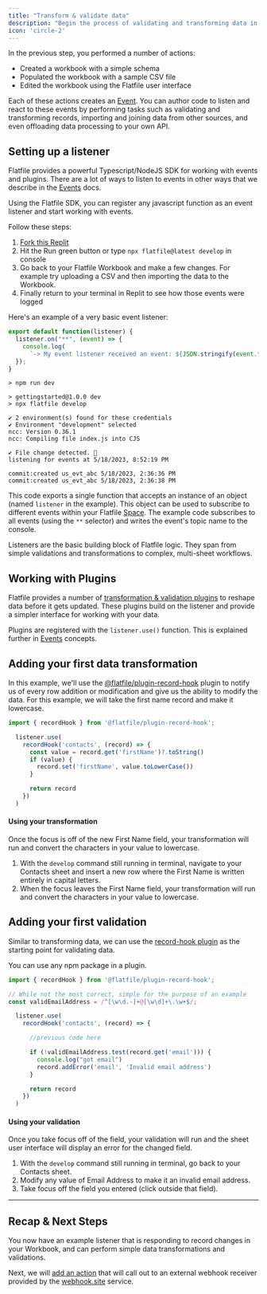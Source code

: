 ```yaml
---
title: "Transform & validate data"
description: "Begin the process of validating and transforming data in Flatfile by implementing a basic event handler."
icon: 'circle-2'
---
```


In the previous step, you performed a number of actions:

* Created a workbook with a simple schema
* Populated the workbook with a sample CSV file
* Edited the workbook using the Flatfile user interface

Each of these actions creates an <Tooltip tip="Anatomy of an Event...">[Event](../concepts/events)</Tooltip>. You can author code to listen and react to these events by performing tasks such as validating and transforming records, importing and joining data from other sources, and even offloading data processing to your own API.

## Setting up a listener

<Note>Flatfile provides a powerful Typescript/NodeJS SDK for working with events and plugins. There are a lot of ways to listen to events in other ways that we describe in the [Events](../concepts/events) docs.</Note>

Using the Flatfile SDK, you can register any javascript function as an event listener and start working with events.

Follow these steps:

1. [Fork this Replit](https://replit.com/@flatfile/get-started)
2. Hit the Run green button or type `npx flatfile@latest develop` in console
3. Go back to your Flatfile Workbook and make a few changes. For example try uploading a CSV and then importing the data to the Workbook.
4. Finally return to your terminal in Replit to see how those events were logged

Here's an example of a very basic event listener:

```js index.js
export default function(listener) {
  listener.on("**", (event) => {
    console.log(
      `-> My event listener received an event: ${JSON.stringify(event.topic)}`)
  });
}
```

``` ssh Console
> npm run dev

> gettingstarted@1.0.0 dev
> npx flatfile develop

✔ 2 environment(s) found for these credentials
✔ Environment "development" selected
ncc: Version 0.36.1
ncc: Compiling file index.js into CJS

✔ File change detected. 🚀 
listening for events at 5/18/2023, 8:52:19 PM

commit:created us_evt_abc 5/18/2023, 2:36:36 PM
commit:created us_evt_abc 5/18/2023, 2:36:38 PM
```

This code exports a single function that accepts an instance of an object (named `listener` in the example). This object can be used to subscribe to different events within your Flatfile <Tooltip tip="A micro-application...">[Space](../concepts/spaces)</Tooltip>. The example code subscribes to all events (using the `**` selector) and writes the event's topic name to the console.

Listeners are the basic building block of Flatfile logic. They span from simple validations and transformations to complex, multi-sheet workflows.

## Working with Plugins

Flatfile provides a number of [transformation & validation plugins](https://flatfile.com/plugins) to reshape data before it gets updated. These plugins build on the listener and provide a simpler interface for working with your data. 

<Tip>Plugins are registered with the `listener.use()` function. This is explained further in [Events](../concepts/events) concepts.</Tip>

## Adding your first data transformation

In this example, we'll use the [@flatfile/plugin-record-hook](https://www.npmjs.com/package/@flatfile/plugin-record-hook) plugin to notify us of every row addition or modification and give us the ability to modify the data. For this example, we will take the first name record and make it lowercase.

```js index.js
import { recordHook } from '@flatfile/plugin-record-hook';

  listener.use(
    recordHook('contacts', (record) => {
      const value = record.get('firstName')?.toString()
      if (value) {
        record.set('firstName', value.toLowerCase())
      }

      return record
    })
  )
```

#### Using your transformation 

Once the focus is off of the new First Name field, your transformation will run and convert the characters in your value to lowercase.

1. With the `develop` command still running in terminal, navigate to your Contacts sheet and insert a new row where the First Name is written entirely in capital letters. 
2. When the focus leaves the First Name field, your transformation will run and convert the characters in your value to lowercase.


## Adding your first validation

Similar to transforming data, we can use the [record-hook plugin](https://www.npmjs.com/package/@flatfile/plugin-record-hook) as the starting point for validating data.

<Tip>
You can use any npm package in a plugin.
</Tip>

```js index.js
import { recordHook } from '@flatfile/plugin-record-hook';

// While not the most correct, simple for the purpose of an example
const validEmailAddress = /^[\w\d.-]+@[\w\d]+\.\w+$/;

  listener.use(
    recordHook('contacts', (record) => {

      //previous code here

      if (!validEmailAddress.test(record.get('email'))) {
        console.log("got email")
        record.addError('email', 'Invalid email address')
      }

      return record
    })
  )
```

#### Using your validation 

Once you take focus off of the field, your validation will run and the sheet user interface will display an error for the changed field.

1. With the `develop` command still running in terminal, go back to your Contacts sheet.
2. Modify any value of Email Address to make it an invalid email address. 
3. Take focus off the field you entered (click outside that field). 


---

## Recap & Next Steps

You now have an example listener that is responding to record changes in your Workbook, and can perform simple data transformations and validations.

Next, we will [add an action](submit-action) that will call out to an external webhook receiver provided by the [webhook.site](https://webhook.site) service.
